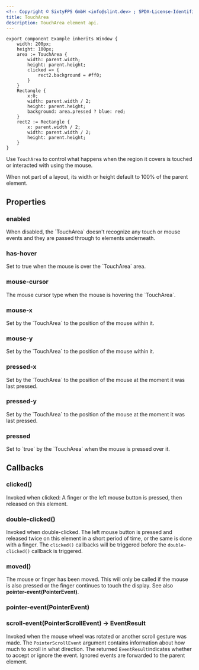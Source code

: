 ```yaml
---
<!-- Copyright © SixtyFPS GmbH <info@slint.dev> ; SPDX-License-Identifier: MIT -->
title: TouchArea
description: TouchArea element api.
---
```



```slint playground
export component Example inherits Window {
    width: 200px;
    height: 100px;
    area := TouchArea {
        width: parent.width;
        height: parent.height;
        clicked => {
            rect2.background = #ff0;
        }
    }
    Rectangle {
        x:0;
        width: parent.width / 2;
        height: parent.height;
        background: area.pressed ? blue: red;
    }
    rect2 := Rectangle {
        x: parent.width / 2;
        width: parent.width / 2;
        height: parent.height;
    }
}
```

Use `TouchArea` to control what happens when the region it covers is touched or interacted with
using the mouse.

When not part of a layout, its width or height default to 100% of the parent element.

## Properties

### enabled
<SlintProperty propName="enabled" typeName="bool" defaultValue="true">
When disabled, the `TouchArea` doesn't recognize any touch or mouse events and they are
passed through to elements underneath.
</SlintProperty>

### has-hover
<SlintProperty propName="has-hover" typeName="bool" propertyVisibility="out">
Set to true when the mouse is over the `TouchArea` area.
</SlintProperty>

### mouse-cursor
<SlintProperty propName="mouse-cursor" typeName="enum" enumName="MouseCursor">
The mouse cursor type when the mouse is hovering the `TouchArea`.
</SlintProperty>

### mouse-x
<SlintProperty propName="mouse-x" typeName="length" propertyVisibility="out">
Set by the `TouchArea` to the position of the mouse within it.
</SlintProperty>

### mouse-y
<SlintProperty propName="mouse-y" typeName="length" propertyVisibility="out">
Set by the `TouchArea` to the position of the mouse within it.
</SlintProperty>

### pressed-x
<SlintProperty propName="pressed-x" typeName="length" propertyVisibility="out">
Set by the `TouchArea` to the position of the mouse at the moment it was last pressed.
</SlintProperty>

### pressed-y
<SlintProperty propName="pressed-y" typeName="length" propertyVisibility="out">
Set by the `TouchArea` to the position of the mouse at the moment it was last pressed.
</SlintProperty>

### pressed
<SlintProperty propName="pressed" typeName="bool" propertyVisibility="out">
Set to `true` by the `TouchArea` when the mouse is pressed over it.
</SlintProperty>


## Callbacks

### clicked()
Invoked when clicked: A finger or the left mouse button is pressed, then released on this element.

### double-clicked()
Invoked when double-clicked. The left mouse button is pressed and released twice on this element in a short
period of time, or the same is done with a finger. The `clicked()` callbacks will be triggered before the `double-clicked()` callback is triggered.

### moved()
The mouse or finger has been moved. This will only be called if the mouse is also pressed or the finger continues to touch
the display. See also **pointer-event(PointerEvent)**.

### pointer-event(PointerEvent)
<PointerEvent />


### scroll-event(PointerScrollEvent) -> EventResult
Invoked when the mouse wheel was rotated or another scroll gesture was made.
The `PointerScrollEvent` argument contains information about how much to scroll in what direction.
<PointerScrollEvent />
The returned `EventResult`indicates whether to accept or ignore the event. Ignored events are
forwarded to the parent element.
<EventResult />
